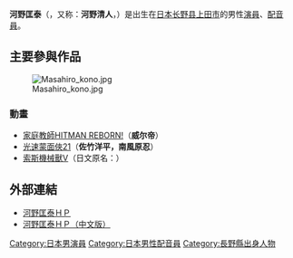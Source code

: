 {{Japanese|japanese=河野 匡泰|kana=こうの まさひろ|romaji=Kōno Masahiro}}
'''河野匡泰'''（{{lang-ja|'''河野 匡泰'''}}，又称：'''河野清人'''，{{bd||6月1日|||catIdx=Kouno Masahiro}}）是出生在[[日本|日本]][[长野县|长野县]][[上田市|上田市]]的男性[[演員|演員]]、[[配音員|配音員]]。

==主要參與作品==
[[File:Masahiro_kono.jpg|thumb]]
===動畫===
*[[家庭教師HITMAN_REBORN!|家庭教師HITMAN REBORN!]]（'''威尔帝'''）
*[[光速蒙面俠21|光速蒙面俠21]]（'''佐竹洋平，南風原忍'''）
*[[索斯機械獸V|索斯機械獸V]]（日文原名：'''{{lang|ja|ディンガ}}'''）

==外部連結==
*[https://web.archive.org/web/20101026232726/http://www.k2.dion.ne.jp/~sequel/masahiro_kono.htm 河野匡泰ＨＰ]
*[https://web.archive.org/web/20101027052800/http://www.k2.dion.ne.jp/~sequel/kiyoto_profile_ch.htm 河野匡泰ＨＰ（中文版）]

{{DEFAULTSORT:Kouno Masahiro}}
[[Category:日本男演員|Category:日本男演員]]
[[Category:日本男性配音員|Category:日本男性配音員]]
[[Category:長野縣出身人物|Category:長野縣出身人物]]